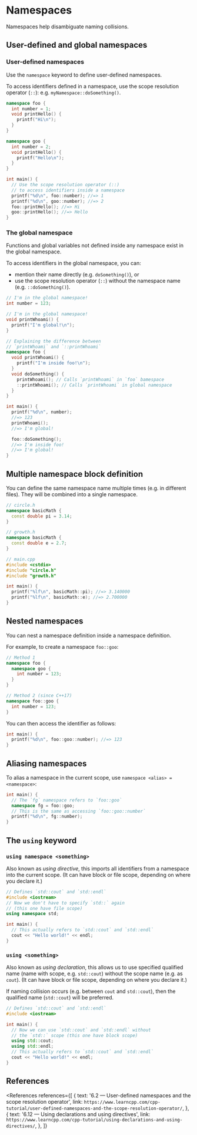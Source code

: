 
# Namespaces

Namespaces help disambiguate naming collisions.

## User-defined and global namespaces

### User-defined namespaces

Use the `namespace` keyword to define user-defined namespaces.

To access identifiers defined in a namespace, use the scope resolution operator (`::`): e.g. `myNamespace::doSomething()`.

```cpp
namespace foo {
  int number = 1;
  void printHello() {
    printf("Hi\n");
  }
}

namespace goo {
  int number = 2;
  void printHello() {
    printf("Hello\n");
  }
}

int main() {
  // Use the scope resolution operator (::)
  // to access identifiers inside a namespace
  printf("%d\n", foo::number); //=> 1
  printf("%d\n", goo::number); //=> 2
  foo::printHello(); //=> Hi
  goo::printHello(); //=> Hello
}
```

### The global namespace

Functions and global variables not defined inside any namespace exist in the global namespace.

To access identifiers in the global namespace, you can:

- mention their name directly (e.g. `doSomething()`), or
- use the scope resolution operator (`::`) without the namespace name (e.g. `::doSomething()`).

```cpp
// I'm in the global namespace!
int number = 123;

// I'm in the global namespace!
void printWhoami() {
  printf("I'm global!\n");
}

// Explaining the difference between
// `printWhoami` and `::printWhoami`
namespace foo {
  void printWhoami() {
    printf("I'm inside foo!\n");
  }
  void doSomething() {
    printWhoami(); // Calls `printWhoami` in `foo` bamespace
    ::printWhoami(); // Calls `printWhoami` in global namespace
  }
}

int main() {
  printf("%d\n", number);
  //=> 123
  printWhoami();
  //=> I'm global!

  foo::doSomething();
  //=> I'm inside foo!
  //=> I'm global!
}
```

## Multiple namespace block definition

You can define the same namespace name multiple times (e.g. in different files). They will be combined into a single namespace.

```cpp
// circle.h
namespace basicMath {
  const double pi = 3.14;
}
```

```cpp
// growth.h
namespace basicMath {
  const double e = 2.7;
}
```

```cpp
// main.cpp
#include <cstdio>
#include "circle.h"
#include "growth.h"

int main() {
  printf("%lf\n", basicMath::pi); //=> 3.140000
  printf("%lf\n", basicMath::e); //=> 2.700000
}
```

## Nested namespaces

You can nest a namespace definition inside a namespace definition.

For example, to create a namespace `foo::goo`:

```cpp
// Method 1
namespace foo {
  namespace goo {
    int number = 123;
  }
}

// Method 2 (since C++17)
namespace foo::goo {
  int number = 123;
}
```

You can then access the identifier as follows:

```cpp
int main() {
  printf("%d\n", foo::goo::number); //=> 123
}
```

## Aliasing namespaces

To alias a namespace in the current scope, use `namespace <alias> = <namespace>`:

```cpp
int main() {
  // The `fg` namespace refers to `foo::goo`
  namespace fg = foo::goo;
  // This is the same as accessing `foo::goo::number`
  printf("%d\n", fg::number);
}
```

## The `using` keyword

### `using namespace <something>`

Also known as _using directive_, this imports all identifiers from a namespace into the current scope. (It can have block or file scope, depending on where you declare it.)

```cpp
// Defines `std::cout` and `std::endl`
#include <iostream>
// Now we don't have to specify `std::` again
// (this one have file scope)
using namespace std;

int main() {
  // This actually refers to `std::cout` and `std::endl`
  cout << "Hello world!" << endl;
}
```

### `using <something>`

Also known as _using declaration_, this allows us to use specified qualified name (name with scope, e.g. `std::cout`) without the scope name (e.g. as `cout`). (It can have block or file scope, depending on where you declare it.)

If naming collision occurs (e.g. between `cout` and `std::cout`), then the qualified name (`std::cout`) will be preferred.

```cpp
// Defines `std::cout` and `std::endl`
#include <iostream>

int main() {
  // Now we can use `std::cout` and `std::endl` without
  // the `std::` scope (this one have block scope)
  using std::cout;
  using std::endl;
  // This actually refers to `std::cout` and `std::endl`
  cout << "Hello world!" << endl;
}
```

## References

<References
  references={[
    {
      text: '6.2 — User-defined namespaces and the scope resolution operator',
      link: `https://www.learncpp.com/cpp-tutorial/user-defined-namespaces-and-the-scope-resolution-operator/`,
    },
    {
      text: '6.12 — Using declarations and using directives',
      link: `https://www.learncpp.com/cpp-tutorial/using-declarations-and-using-directives/`,
    },
  ]}
></References>
